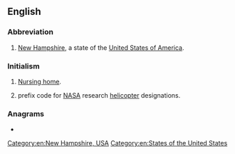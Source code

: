 {{also|Nh|nH|n.h.|N.H.|nḥ|nḫ}}
==English==

===Abbreviation===
{{rfc-header|Abbreviation}}
{{head|en|abbreviation}}

# {{lb|en|US}} [[New Hampshire]], a state of the [[United States of America]].

===Initialism===
{{rfc-header|Initialism}}
{{head|en|initialism}}

# [[nursing home|Nursing home]].
# {{lb|en|US|aviation}} prefix code for [[NASA]] research [[helicopter]] designations.

===Anagrams===
* {{anagrams|en|HN|Hn.}}

[[Category:en:New Hampshire, USA]]
[[Category:en:States of the United States]]